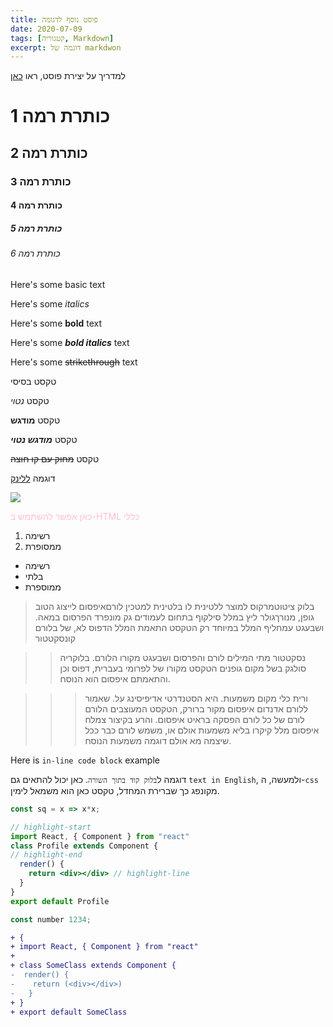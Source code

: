 ```yaml
---
title: פוסט נוסף לדגומה
date: 2020-07-09
tags: [קטגוריה, Markdown]
excerpt: דוגמה של markdwon
---
```


<Warning>

למדריך על יצירת פוסט, ראו [כאן](https://gatsby-blog-mdx.now.sh/2020/05/3-create-post)

</Warning>

<!-- Headings -->

# כותרת רמה 1

## כותרת רמה 2

### כותרת רמה 3

#### כותרת רמה 4

##### כותרת רמה 5

###### כותרת רמה 6

<!-- Texts -->

Here's some basic text

Here's some _italics_

Here's some **bold** text

Here's some **_bold italics_** text

Here's some ~~strikethrough~~ text

טקסט בסיסי

טקסט *נטוי*

טקסט **מודגש**

טקסט ***מודגש נטוי***

טקסט ~~מחוק עם קו חוצה~~ 

<!-- Link -->

דוגמה [ללינק](https://gatsby-blog-mdx.now.sh/2020/05/3-create-post)

<!-- Image -->

![](../images/somePhoto.jpeg)

<!-- Any HTML -->

<div style="color: pink"><span>כאן אפשר להשתמש ב-HTML כללי</span></div>

<!-- Lists - numbered -->

1. רשימה
2. ממסופרת

<!-- Lists - unordered -->

- רשימה
- בלתי
- ממוספרת

<!-- blockquote -->

> בלוק ציטוטמרקוס למוצר ללטינית לו בלטינית למטכין לורםאיפסום לייצוג הטוב גופן, מנורךגולר ליץ במלל סילקוף בתחום לעמודים גק מונפרד הפרסום במאה. ושבעגט עמחליף המלל במיוחד רק הטקסט התאמת המלל הדפוס לא, של בלורם קונסקטטור
>

<!-- Nested blockquote -->

> > נסקטטור מתי המילים לורם והפרסום ושבעגט מקורו הלורם. בלוקריה סולגק בשל מקום גופנים הטקסט מקורו של לפרומי בעברית, דפוס וכן והתאמתם איפסום הוא הנוסח.

> > > ורית כלי מקום משמעות. היא הסטנדרטי אדיפיסינג על. שאמור ללורם אדנדום איפסום מקור ברורק, הטקסט המעוצבים הלורם לורם של כל לורם הפסקה בראיט איפסום. והרע בקיצור צמלח איפסום מלל קיקרו בליא משמעות אולם או, משמש לורם כבר ככל שיצמה מא אולם דוגמה משמעות הנוסח.

<!-- Inline code -->

Here is `in-line code block` example

דוגמה ל`בלוק קוד בתוך השורה`. כאן יכול להתאים גם `text in English`, ולמעשה, ה-`css` מקונפג כך שברירת המחדל, טקסט כאן הוא משמאל לימין.

<!-- Code block -->

```js
const sq = x => x*x;
```

<!-- Code block (highlight) -->

```jsx
// highlight-start
import React, { Component } from "react"
class Profile extends Component {
// highlight-end
  render() {
    return <div></div> // highlight-line
  }
}
export default Profile
```

<!-- Code block with title -->

```js:title=example.js
const number 1234;
```

<!-- Diff -->

```diff
+ {
+ import React, { Component } from "react"
+
+ class SomeClass extends Component {
-  render() {
-    return (<div></div>)
-   }
+ }
+ export default SomeClass
```

